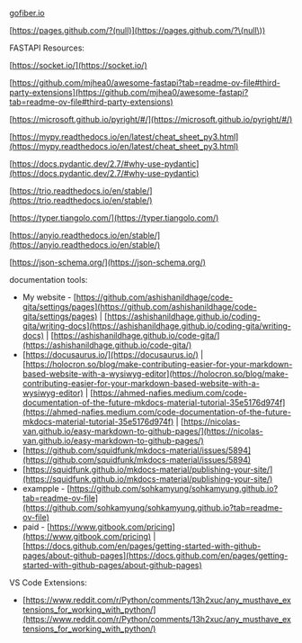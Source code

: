 [gofiber.io](https://gofiber.io/)

[https://pages.github.com/?(null)](https://pages.github.com/?\(null\))

FASTAPI Resources:

[https://socket.io/](https://socket.io/)

[https://github.com/mjhea0/awesome-fastapi?tab=readme-ov-file#third-party-extensions](https://github.com/mjhea0/awesome-fastapi?tab=readme-ov-file#third-party-extensions)

[https://microsoft.github.io/pyright/#/](https://microsoft.github.io/pyright/#/)

[https://mypy.readthedocs.io/en/latest/cheat_sheet_py3.html](https://mypy.readthedocs.io/en/latest/cheat_sheet_py3.html)

[https://docs.pydantic.dev/2.7/#why-use-pydantic](https://docs.pydantic.dev/2.7/#why-use-pydantic)

[https://trio.readthedocs.io/en/stable/](https://trio.readthedocs.io/en/stable/)

[https://typer.tiangolo.com/](https://typer.tiangolo.com/)

[https://anyio.readthedocs.io/en/stable/](https://anyio.readthedocs.io/en/stable/)

[https://json-schema.org/](https://json-schema.org/)

documentation tools:

- My website - [https://github.com/ashishanildhage/code-gita/settings/pages](https://github.com/ashishanildhage/code-gita/settings/pages) | [https://ashishanildhage.github.io/coding-gita/writing-docs](https://ashishanildhage.github.io/coding-gita/writing-docs) | [https://ashishanildhage.github.io/code-gita/](https://ashishanildhage.github.io/code-gita/)
- [https://docusaurus.io/](https://docusaurus.io/) | [https://holocron.so/blog/make-contributing-easier-for-your-markdown-based-website-with-a-wysiwyg-editor](https://holocron.so/blog/make-contributing-easier-for-your-markdown-based-website-with-a-wysiwyg-editor) | [https://ahmed-nafies.medium.com/code-documentation-of-the-future-mkdocs-material-tutorial-35e5176d974f](https://ahmed-nafies.medium.com/code-documentation-of-the-future-mkdocs-material-tutorial-35e5176d974f) | [https://nicolas-van.github.io/easy-markdown-to-github-pages/](https://nicolas-van.github.io/easy-markdown-to-github-pages/)
- [https://github.com/squidfunk/mkdocs-material/issues/5894](https://github.com/squidfunk/mkdocs-material/issues/5894)
- [https://squidfunk.github.io/mkdocs-material/publishing-your-site/](https://squidfunk.github.io/mkdocs-material/publishing-your-site/)
- exampple - [https://github.com/sohkamyung/sohkamyung.github.io?tab=readme-ov-file](https://github.com/sohkamyung/sohkamyung.github.io?tab=readme-ov-file)
- paid - [https://www.gitbook.com/pricing](https://www.gitbook.com/pricing) | [https://docs.github.com/en/pages/getting-started-with-github-pages/about-github-pages](https://docs.github.com/en/pages/getting-started-with-github-pages/about-github-pages)

VS Code Extensions:

- [https://www.reddit.com/r/Python/comments/13h2xuc/any_musthave_extensions_for_working_with_python/](https://www.reddit.com/r/Python/comments/13h2xuc/any_musthave_extensions_for_working_with_python/)